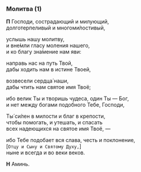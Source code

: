 ### Молитва (1)

**П** Господи, сострадающий и милующий,  
долготерпеливый и многоми́лостивый,

услышь нашу молитву,  
и вне́мли гласу моления нашего,  
и ко благу зна́мение нам яви:

направь нас на путь Твой,  
дабы ходить нам в истине Твоей,

возвесели сердца́ наши,  
дабы чтить нам святое имя Твоё;

ибо велик Ты и творишь чудеса, один Ты — Бог,  
и нет между богами подобного Тебе, Господи,

Ты́ си́лен в милости и благ в крепости,  
чтобы помогать, и утешать, и спасать  
всех надеющихся на святое имя Твоё, —

ибо Тебе подобает вся слава, честь и поклонение,  
<R>[</R>`Отцу и Сыну и Святому Духу,`<R>]</R>  
ныне и всегда и во веки веков.

**Н** Аминь.
